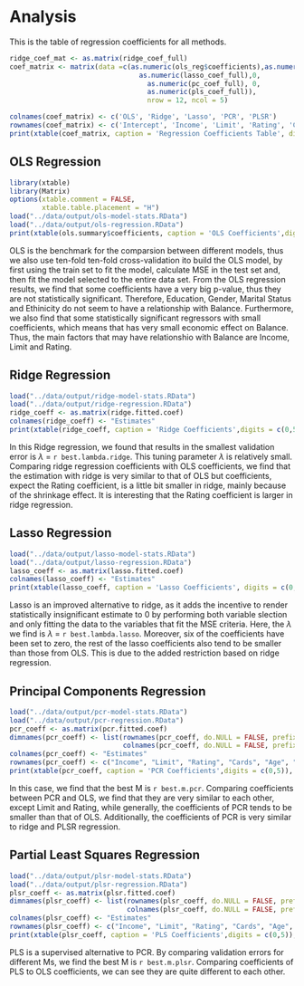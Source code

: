 # Analysis


This is the table of regression coefficients for all methods. 
```r
ridge_coef_mat <- as.matrix(ridge_coef_full)
coef_matrix <- matrix(data =c(as.numeric(ols_reg$coefficients),as.numeric(ridge_coef_mat),
                                as.numeric(lasso_coef_full),0, 
                                  as.numeric(pc_coef_full), 0, 
                                  as.numeric(pls_coef_full)), 
                                  nrow = 12, ncol = 5)

colnames(coef_matrix) <- c('OLS', 'Ridge', 'Lasso', 'PCR', 'PLSR')
rownames(coef_matrix) <- c('Intercept', 'Income', 'Limit', 'Rating', 'Cards','Age', 'Education', 'GenderFemale', 'StudentYes','MarriedYes', 'EthnicityAsian', 'EthnicityCaucasian')
print(xtable(coef_matrix, caption = 'Regression Coefficients Table', digits = 4), type = 'latex', comment = FALSE)
```

## OLS Regression

```r
library(xtable)
library(Matrix)
options(xtable.comment = FALSE,
        xtable.table.placement = "H")
load("../data/output/ols-model-stats.RData")
load("../data/output/ols-regression.RData")
print(xtable(ols.summary$coefficients, caption = 'OLS Coefficients',digits = c(0,5,5,5,5)), comment = FALSE)
```

OLS is the benchmark for the comparsion between different models, thus we also use ten-fold ten-fold cross-validation ito build the OLS model, by first using the train set to fit the model, calculate MSE in the test set and, then fit the model selected to the entire data set. From the OLS regression results, we find that some coefficients have a very big p-value, thus they are not statistically significant. Therefore, Education, Gender, Marital Status and Ethinicity do not seem to have a relationship with Balance. Furthermore, we also find that some statistically significant regressors with small coefficients, which means that has very small economic effect on Balance. Thus, the main factors that may have relationshio with Balance are Income, Limit and Rating.

## Ridge Regression

```r
load("../data/output/ridge-model-stats.RData")
load("../data/output/ridge-regression.RData")
ridge_coeff <- as.matrix(ridge.fitted.coef)
colnames(ridge_coeff) <- "Estimates"
print(xtable(ridge_coeff, caption = 'Ridge Coefficients',digits = c(0,5)), comment = FALSE)
```

In this Ridge regression, we found that results in the smallest validation error is $\lambda$ = `r best.lambda.ridge`. This tuning parameter $\lambda$ is relatively small. Comparing ridge regression coefficients with OLS coefficients, we find that the estimation with ridge is very similar to that of OLS but coefficients, expect the Rating coefficient, is a little bit smaller in ridge, mainly because of the shrinkage effect. It is interesting that the Rating coefficient is larger in ridge regression.

## Lasso Regression
```r
load("../data/output/lasso-model-stats.RData")
load("../data/output/lasso-regression.RData")
lasso_coeff <- as.matrix(lasso.fitted.coef)
colnames(lasso_coeff) <- "Estimates"
print(xtable(lasso_coeff, caption = 'Lasso Coefficients', digits = c(0,5)), comment = FALSE)
```

Lasso is an improved alternative to ridge, as it adds the incentive to render statistically insignificant estimate to 0 by performing both variable slection and only fitting the data to the variables that fit the MSE criteria.  Here, the $\lambda$ we find is $\lambda$ = `r best.lambda.lasso`. Moreover, six of the coefficients have been set to zero, the rest of the lasso coefficients also tend to be smaller than those from OLS. This is due to the added restriction based on ridge regression. 

## Principal Components Regression

```r
load("../data/output/pcr-model-stats.RData")
load("../data/output/pcr-regression.RData")
pcr_coeff <- as.matrix(pcr.fitted.coef)
dimnames(pcr_coeff) <- list(rownames(pcr_coeff, do.NULL = FALSE, prefix = "row"),
                            colnames(pcr_coeff, do.NULL = FALSE, prefix = "col"))
colnames(pcr_coeff) <- "Estimates"
rownames(pcr_coeff) <- c("Income", "Limit", "Rating", "Cards", "Age", "Education", "GenderFemale", "StudentYes", "MarriedYes", "EthnicityAsian", "EthnicityCaucasian")
print(xtable(pcr_coeff, caption = 'PCR Coefficients',digits = c(0,5)), comment = FALSE)
```

In this case, we find that the best M is `r best.m.pcr`. Comparing coefficients between PCR and OLS, we find that they are very similar to each other, except Limit and Rating, while generally, the coefficients of PCR tends to be smaller than that of OLS. Additionally, the coefficients of PCR is very similar to ridge and PLSR regression. 

## Partial Least Squares Regression
```r
load("../data/output/plsr-model-stats.RData")
load("../data/output/plsr-regression.RData")
plsr_coeff <- as.matrix(plsr.fitted.coef)
dimnames(plsr_coeff) <- list(rownames(plsr_coeff, do.NULL = FALSE, prefix = "row"),
                             colnames(plsr_coeff, do.NULL = FALSE, prefix = "col"))
colnames(plsr_coeff) <- "Estimates"
rownames(plsr_coeff) <- c("Income", "Limit", "Rating", "Cards", "Age", "Education", "GenderFemale", "StudentYes", "MarriedYes", "EthnicityAsian", "EthnicityCaucasian")
print(xtable(plsr_coeff, caption = 'PLS Coefficients',digits = c(0,5)), comment = FALSE)
```

PLS is a supervised alternative to PCR. By comparing validation errors for different Ms, we find the best M is `r best.m.plsr`. Comparing coefficients of PLS to OLS coefficients, we can see they are quite different to each other. 


